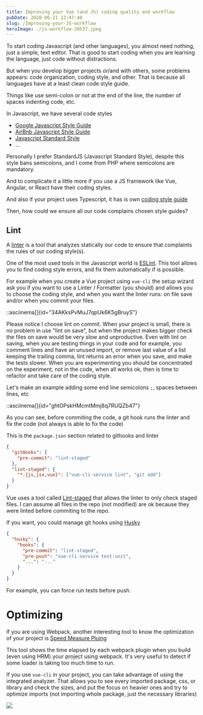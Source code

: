 ```yaml
---
title: Improving your Vue (and JS) coding quality and workflow
pubDate: 2020-06-21 12:47:40
slug: /Improving-your-JS-workflow
heroImage: ./js-workflow-38537.jpeg
---
```


To start coding Javascript (and other languages), you almost need nothing, just a simple, text editor. That is good to start coding when you are learning the language, just code without distractions.

But when you develop bigger projects or/and with others, some problems appears: code organization, coding style, and other. That is because all languages have at a least clean code style guide.

Things like use semi-colon or not at the end of the line, the number of spaces indenting code, etc.

In Javascript, we have several code styles

- [Google Javascript Style Guide](https://google.github.io/styleguide/jsguide.html)
- [AirBnb Javascript Style Guide](https://github.com/airbnb/javascript)
- [Javascript Standard Style](https://standardjs.com/)
- ...

Personally I prefer StandardJS (Javascript Standard Style), despite this style bans semicolons, and I come from PHP where semicolons are mandatory.

And to complicate it a little more if you use a JS framework like Vue, Angular, or React have their coding styles.

And also if your project uses Typescript, it has is own [coding style guide](https://github.com/Microsoft/TypeScript/wiki/Coding-guidelines)

Then, how could we ensure all our code complains chosen style guides?

## Lint

A [linter](<https://en.wikipedia.org/wiki/Lint_(software)>) is a tool that analyzes statically our code to ensure that complaints the rules of our coding style(s).

One of the most used tools in the Javascript world is [ESLint](https://eslint.org/). This tool allows you to find coding style errors, and fix them automatically if is possible.

For example when you create a Vue project using `vue-cli` the setup wizard ask you if you want to use a Linter / Formatter (you should) and allows you to choose the coding style, and when you want the linter runs: on file save and/or when you commit your files.

::asciinema[]{id="34AKksPvMuJ7qpUk6K5gBruyS"}

Please notice I choose lint on commit. When your project is small, there is no problem in use "lint on save", but when the project makes bigger check the files on save would be very slow and unproductive. Even with lint on saving, when you are testing things in your code and for example, you comment lines and have an unused import, or remove last value of a list keeping the trailing comma, lint returns an error when you save, and make the tests slower. When you are experimenting you should be concentrated on the experiment, not in the code, when all works ok, then is time to refactor and take care of the coding style.

Let's make an example adding some end line semicolons `;`, spaces between lines, etc

::asciinema[]{id="ghtOPskHMcmtMmj8q7RUQZb47"}

As you can see, before commiting the code, a git hook runs the linter and fix the code (not always is able to fix the code)

This is the `package.json` section related to githooks and linter

```json
{
  "gitHooks": {
    "pre-commit": "lint-staged"
  },
  "lint-staged": {
    "*.{js,jsx,vue}": ["vue-cli-service lint", "git add"]
  }
}
```

Vue uses a tool called [Lint-staged](https://github.com/okonet/lint-staged) that allows the linter to only check staged files. I can assume all files in the repo (not modified) are ok because they were linted before commiting to the repo.

If you want, you could manage git hooks using [Husky](https://github.com/typicode/husky)

```json
{
  "husky": {
    "hooks": {
      "pre-commit": "lint-staged",
      "pre-push": "vue-cli-service test:unit",
      "...": "..."
    }
  }
}
```

For example, you can force run tests before push.

# Optimizing

If you are using Webpack, another interesting tool to know the optimization of your project is [Speed Measure Pluing](https://github.com/stephencookdev/speed-measure-webpack-plugin)

This tool shows the time elapsed by each webpack plugin when you build (even using HRM) your project using webpack. It's very useful to detect if some loader is taking too much time to run.

If you use `vue-cli` in your project, you can take advantage of using the integrated analyzer. That allows you to see every imported package, css, or library and check the sizes, and put the focus on heavier ones and try to optimize imports (not importing whole package, just the necessary libraries)

![](vue-cli.jpg)
